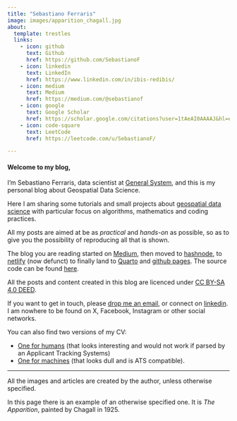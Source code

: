 ```yaml
---
title: "Sebastiano Ferraris"
image: images/apparition_chagall.jpg
about:
  template: trestles
  links:
    - icon: github
      text: Github
      href: https://github.com/SebastianoF
    - icon: linkedin
      text: LinkedIn
      href: https://www.linkedin.com/in/ibis-redibis/
    - icon: medium
      text: Medium
      href: https://medium.com/@sebastianof
    - icon: google
      text: Google Scholar
      href: https://scholar.google.com/citations?user=1tAeAI0AAAAJ&hl=en
    - icon: code-square
      text: LeetCode 
      href: https://leetcode.com/u/SebastianoF/

---
```


<!-- [![](images/apparition_chagall.jpg){fig-align="center"}](https://www.marcchagallart.net/chagall-113.php) -->

#### Welcome to my blog,

I'm Sebastiano Ferraris, data scientist at [General System](https://generalsystem.com/), and this is my personal blog about Geospatial Data Science.

Here I am sharing some tutorials and small projects about [geospatial data science](https://carto.com/what-is-spatial-data-science) with particular focus on algorithms, mathematics and coding practices.

All my posts are aimed at be as *practical* and *hands-on* as possible, so as to give you the possibility of reproducing all that is shown.

The blog you are reading started on [Medium](https://medium.com/@sebastianof), then moved to [hashnode](https://geods.hashnode.dev/), to [netlify](https://geods.netlify.com/) (now defunct) to finally land to [Quarto](https://quarto.org/) and [github pages](https://pages.github.com/). The source code can be found [here](https://github.com/SebastianoF/GeoDsBlog). 

All the posts and content created in this blog are licenced under [CC BY-SA 4.0 DEED](https://creativecommons.org/licenses/by-sa/4.0/).

If you want to get in touch, please [drop me an email](mailto:sebastiano.ferraris@gmail.com), or connect on [linkedin](https://www.linkedin.com/in/ibis-redibis/). I am nowhere to be found on X, Facebook, Instagram or other social networks.

You can also find two versions of my CV:

- [One for humans](https://sebastianof.github.io/GeoDsBlog/about/CV_for_humans/curriculum.pdf) (that looks interesting and would not work if parsed by an Applicant Tracking Systems)
- [One for machines](https://sebastianof.github.io/GeoDsBlog/about/CV_for_machines/curriculum.docx.pdf) (that looks dull and is ATS compatible).

-------

All the images and articles are created by the author, unless otherwise specified. 

In this page there is an example of an otherwise specified one. It is *The Apparition*, painted by Chagall in 1925.
